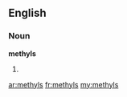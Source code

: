 ==English==

===Noun===
'''methyls'''

# {{plural of|[[methyl]]}}

[[ar:methyls]]
[[fr:methyls]]
[[my:methyls]]